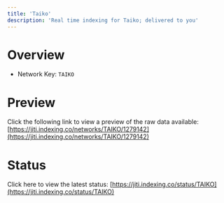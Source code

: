 ```yaml
---
title: 'Taiko'
description: 'Real time indexing for Taiko; delivered to you'
---
```


# Overview
- Network Key: `TAIKO`

# Preview
Click the following link to view a preview of the raw data available: [https://jiti.indexing.co/networks/TAIKO/1279142](https://jiti.indexing.co/networks/TAIKO/1279142)

# Status
Click here to view the latest status: [https://jiti.indexing.co/status/TAIKO](https://jiti.indexing.co/status/TAIKO)
